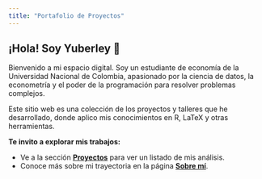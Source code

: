 ```yaml
---
title: "Portafolio de Proyectos"
---
```


## ¡Hola! Soy Yuberley 👋

Bienvenido a mi espacio digital. Soy un estudiante de economía de la Universidad Nacional de Colombia, apasionado por la ciencia de datos, la econometría y el poder de la programación para resolver problemas complejos.

Este sitio web es una colección de los proyectos y talleres que he desarrollado, donde aplico mis conocimientos en R, LaTeX y otras herramientas.

**Te invito a explorar mis trabajos:**

-   Ve a la sección [**Proyectos**](/proyectos.html) para ver un listado de mis análisis.
-   Conoce más sobre mi trayectoria en la página [**Sobre mí**](/about.html).
